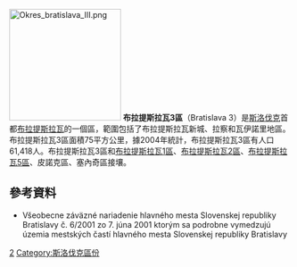 {{noteTA
|1=zh-cn:布拉迪斯拉发;zh-hk:布拉迪斯拉發;zh-tw:布拉提斯拉瓦;
}}
[[File:Okres_bratislava_III.png|200px]]
'''布拉提斯拉瓦3區'''（Bratislava 3）是[[斯洛伐克|斯洛伐克]]首都[[布拉提斯拉瓦|布拉提斯拉瓦]]的一個區，範圍包括了布拉提斯拉瓦新城、拉察和瓦伊諾里地區。布拉提斯拉瓦3區面積75平方公里，據2004年統計，布拉提斯拉瓦3區有人口61,418人。布拉提斯拉瓦3區和[[布拉提斯拉瓦1區|布拉提斯拉瓦1區]]、[[布拉提斯拉瓦2區|布拉提斯拉瓦2區]]、[[布拉提斯拉瓦5區|布拉提斯拉瓦5區]]、皮諾克區、塞內奇區接壤。
== 參考資料 ==
{{reflist}}
* Všeobecne záväzné nariadenie hlavného mesta Slovenskej republiky Bratislavy č. 6/2001 zo 7. júna 2001 ktorým sa podrobne vymedzujú územia mestských častí hlavného mesta Slovenskej republiky Bratislavy {{sk icon}}
{{coord|48.191963|N|17.126513|E|type:adm2nd_source:itwiki|display=title}}

{{斯洛伐克區份}}

[[Category:布拉提斯拉瓦行政區劃|2]]
[[Category:斯洛伐克區份|Category:斯洛伐克區份]]

{{Slovakia-geo-stub}}